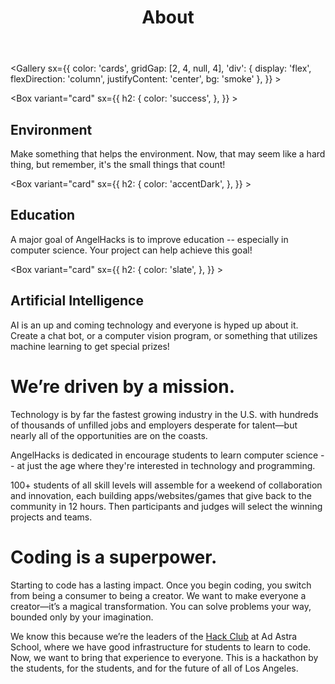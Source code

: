 
<Header sx={{ bg: 'primary' }} width="narrow">

# About

</Header>

<Gallery
    sx={{
        color: 'cards',
        gridGap: [2, 4, null, 4],
        'div': {
            display: 'flex',
            flexDirection: 'column',
            justifyContent: 'center',
            bg: 'smoke'
        },
    }}
    >

<Box variant="card"
    sx={{
        h2: {
            color: 'success',
        },
    }}
    >

## Environment
Make something that helps the environment. Now, that may seem like a hard thing, but remember, it's the small things that count!

</Box>

<Box variant="card"
    sx={{
        h2: {
            color: 'accentDark',
        },
    }}
    >

## Education
A major goal of AngelHacks is to improve education -- especially in computer science. Your project can help achieve this goal!
</Box>

<Box variant="card"
    sx={{
        h2: {
            color: 'slate',
        },
    }}
    >

## Artificial Intelligence
AI is an up and coming technology and everyone is hyped up about it. Create a chat bot, or a computer vision program, or something that utilizes machine learning to get special prizes!
</Box>

</Gallery>
<Container width="narrow">

# We’re driven by a mission.

Technology is by far the fastest growing industry in the U.S. with hundreds of thousands of unfilled jobs and employers desperate for talent—but nearly all of the opportunities are on the coasts. 

AngelHacks is dedicated in encourage students to learn computer science -- at just the age where they're interested in technology and programming.

100+ students of all skill levels will assemble for a weekend of collaboration and innovation, each building apps/websites/games that give back to the community in 12 hours. Then participants and judges will select the winning projects and teams.



# Coding is a superpower.
Starting to code has a lasting impact. Once you begin coding, you switch from being a consumer to being a creator. We want to make everyone a creator—it’s a magical transformation. You can solve problems your way, bounded only by your imagination.

We know this because we’re the leaders of the [Hack Club](https://hackclub/) at Ad Astra School, where we have good infrastructure for students to learn to code. Now, we want to bring that experience to everyone. This is a hackathon by the students, for the students, and for the future of all of Los Angeles.

</Container>